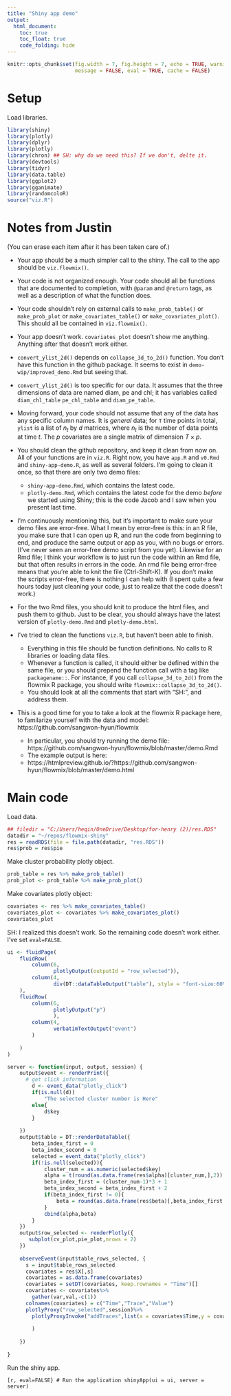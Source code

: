 ```yaml
---
title: "Shiny app demo"
output:
  html_document:
    toc: true
    toc_float: true
    code_folding: hide
---
```


```r
knitr::opts_chunk$set(fig.width = 7, fig.height = 7, echo = TRUE, warning = FALSE,
                      message = FALSE, eval = TRUE, cache = FALSE)
```

# Setup

Load libraries.

```r
library(shiny)
library(plotly)
library(dplyr)
library(plotly)
library(chron) ## SH: why do we need this? If we don't, delte it.
library(devtools)
library(tidyr)
library(data.table)
library(ggplot2)
library(gganimate)
library(randomcoloR)
source("viz.R")
```

# Notes from Justin

(You can erase each item after it has been taken care of.)

- Your app should be a much simpler call to the shiny. The call to the app
  should be `viz.flowmix()`.

- Your code is not organized enough. Your code should all be functions that are
  documented to completion, with `@param` and `@return` tags, as well as a
  description of what the function does.

- Your code shouldn't rely on external calls to `make_prob_table()` or
  `make_prob_plot` or `make_covariates_table()` or
  `make_covariates_plot()`. This should all be contained in `viz.flowmix()`.

- Your app doesn't work. `covariates_plot` doesn't show me anything. Anything
  after that doesn't work either.

- `convert_ylist_2d()` depends on `collapse_3d_to_2d()` function. You don't
     have this function in the github package. It seems to exist in
     `demo-wip/improved_demo.Rmd` but seeing that.

- `convert_ylist_2d()` is too specific for our data. It assumes that the three
     dimensions of data are named diam, pe and chl; it has variables called
     `diam_chl_table` `pe_chl_table` and `diam_pe_table`.

- Moving forward, your code should not assume that any of the data has any
  specific column names. It is *general* data; for `T` time points in total,
  `ylist` is a list of $n_t$ by $d$ matrices, where $n_t$ is the number of data
  points at time $t$. The $p$ covariates are a single matrix of dimension $T
  \times p$.

- You should clean the github repository, and keep it clean from now on. All of
  your functions are in `viz.R`. Right now, you have `app.R` and `v0.Rmd` and
  `shiny-app-demo.R`, as well as several folders. I'm going to clean it once, so
  that there are only two demo files:
  + `shiny-app-demo.Rmd`, which contains the latest code.
  + `plotly-demo.Rmd`, which contains the latest code for the demo *before* we
    started using Shiny; this is the code Jacob and I saw when you present last
    time.

- I'm continuously mentioning this, but it's important to make sure your demo
  files are error-free. What I mean by error-free is this: in an R file, you
  make sure that I can open up R, and run the code from beginning to end, and
  produce the same output or app as you, with no bugs or errors. (I've never
  seen an error-free demo script from you yet). Likewise for an Rmd file; I
  think your workflow is to just run the code within an Rmd file, but that often
  results in errors in the code. An rmd file being error-free means that you're
  able to knit the file (Ctrl-Shift-K). If you don't make the scripts
  error-free, there is nothing I can help with (I spent quite a few hours today
  just cleaning your code, just to realize that the code doesn't work.)

- For the two Rmd files, you should knit to produce the html files, and push
  them to github. Just to be clear, you should always have the latest version of
  `plotly-demo.Rmd` and `plotly-demo.html`.

- I've tried to clean the functions `viz.R`, but haven't been able to finish.
  + Everything in this file should be function definitions. No calls to R
    libraries or loading data files.
  + Whenever a function is called, it should either be defined within the same
    file, or you should prepend the function call with a tag like
    `packagename::`. For instance, if you call `collapse_3d_to_2d()` from the
    flowmix R package, you should write `flowmix::collapse_3d_to_2d()`.
  + You should look at all the comments that start with "SH:", and address them.
  

- This is a good time for you to take a look at the flowmix R package here, to
  familarize yourself with the data and model:
  https://github.com/sangwon-hyun/flowmix
  + In particular, you should try running the demo file:
    https://github.com/sangwon-hyun/flowmix/blob/master/demo.Rmd
  + The example output is here:
  + https://htmlpreview.github.io/?https://github.com/sangwon-hyun/flowmix/blob/master/demo.html


# Main code

Load data.

```r
## filedir = "C:/Users/heqin/OneDrive/Desktop/for-henry (2)/res.RDS"
datadir = "~/repos/flowmix-shiny"
res = readRDS(file = file.path(datadir, "res.RDS"))
res$prob = res$pie
```

Make cluster probability plotly object.

```r
prob_table = res %>% make_prob_table()
prob_plot <- prob_table %>% make_prob_plot()
```

Make covariates plotly object:
```r
covariates <- res %>% make_covariates_table()
covariates_plot <- covariates %>% make_covariates_plot()
covariates_plot
```

SH: I realized this doesn't work. So the remaining code doesn't work
either. I've set `eval=FALSE`.
 

```r
ui <- fluidPage(
    fluidRow(
        column(6,
               plotlyOutput(outputId = "row_selected")),
        column(4,
               div(DT::dataTableOutput("table"), style = "font-size:60%; width: 10%"))      
    ),
    fluidRow(
        column(6,
               plotlyOutput("p") 
               ),
        column(4,
               verbatimTextOutput("event")
        )
        
    )
)

server <- function(input, output, session) {
    output$event <- renderPrint({
      # get click information
        d <- event_data("plotly_click")
        if(is.null(d))
            "The selected cluster number is Here"
        else{
            d$key
        }
        
    })
    output$table = DT::renderDataTable({
        beta_index_first = 0
        beta_index_second = 0
        selected = event_data("plotly_click")
        if(!is.null(selected)){
            cluster_num = as.numeric(selected$key)
            alpha = t(round(as.data.frame(res$alpha)[cluster_num,],2))
            beta_index_first = (cluster_num-1)*3 + 1
            beta_index_second = beta_index_first + 2
            if(beta_index_first != 0){
                beta = round(as.data.frame(res$beta)[,beta_index_first:beta_index_second],2)
            }
            cbind(alpha,beta)
        }
    })
    output$row_selected <- renderPlotly({
       subplot(cv_plot,pie_plot,nrows = 2)
    })
    
    observeEvent(input$table_rows_selected, {
      s = input$table_rows_selected
      covariates = res$X[,s]
      covariates = as.data.frame(covariates)
      covariates = setDT(covariates, keep.rownames = "Time")[]
      covariates <- covariates%>%
        gather(var,val,-c(1))
      colnames(covariates) = c("Time","Trace","Value")
      plotlyProxy("row_selected",session)%>%
        plotlyProxyInvoke("addTraces",list(x = covariates$Time,y = covariates$Value, colors = "red")
          
        )
      
    })
    
}
```

Run the shiny app.

```[r, eval=FALSE}
# Run the application
shinyApp(ui = ui, server = server)
```
